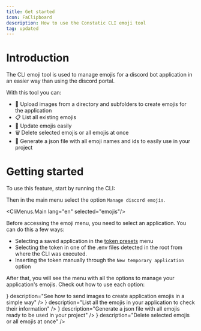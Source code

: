 ```yaml
---
title: Get started
icon: FaClipboard
description: How to use the Constatic CLI emoji tool
tag: updated
---
```


# Introduction

The CLI emoji tool is used to manage emojis for a discord bot application in an easier way than using the discord portal.

With this tool you can:
- 📂 Upload images from a directory and subfolders to create emojis for the application
- 📋 List all existing emojis
- 🔄 Update emojis easily
- 🗑️ Delete selected emojis or all emojis at once
- 📝 Generate a json file with all emoji names and ids to easily use in your project

# Getting started

To use this feature, start by running the CLI:

<CliCommand packageName="constatic@latest" />

Then in the main menu select the option `Manage discord emojis`.

<CliMenus.Main lang="en" selected="emojis"/>

Before accessing the emoji menu, you need to select an application. You can do this a few ways:

- Selecting a saved application in the [token presets](/docs/presets/tokens) menu
- Selecting the token in one of the .env files detected in the root from where the CLI was executed.
- Inserting the token manually through the `New temporary application` option

After that, you will see the menu with all the options to manage your application's emojis. Check out how to use each option:

<Cards className="lg:grid-cols-2">
	<Card
		href="/docs/emojis/upload"
		title="Sending emojis"
		icon={<icons.HiUpload/>}
		description="See how to send images to create application emojis in a simple way"
	/>
	<Card
		href="/docs/emojis/list"
		title="Listing emojis"
		icon={<icons.FaRegListAlt/>}
		description="List all the emojis in your application to check their information"
	/>
	<Card
		href="/docs/emojis/file"
		title="Emojis file"
		icon={<icons.FaFileDownload/>}
		description="Generate a json file with all emojis ready to be used in your project"
	/>
	<Card
		href="/docs/emojis/delete"
		title="Deleting emojis"
		icon={<icons.FaTrashAlt/>}
		description="Delete selected emojis or all emojis at once"
	/>
</Cards>